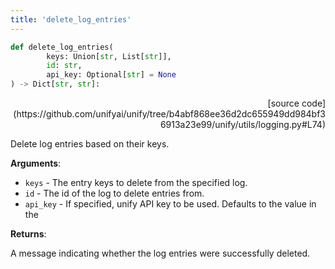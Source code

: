 ```yaml
---
title: 'delete_log_entries'
---
```


```python
def delete_log_entries(
        keys: Union[str, List[str]],
        id: str,
        api_key: Optional[str] = None
) -> Dict[str, str]:
```

<p align="right">[source code](https://github.com/unifyai/unify/tree/b4abf868ee36d2dc655949dd984bf36913a23e99/unify/utils/logging.py#L74)</p>

Delete log entries based on their keys.

**Arguments**:

- `keys` - The entry keys to delete from the specified log.
- `id` - The id of the log to delete entries from.
- `api_key` - If specified, unify API key to be used. Defaults to the value in the



**Returns**:

A message indicating whether the log entries were successfully deleted.